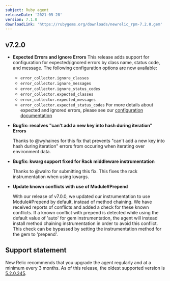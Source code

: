 ```yaml
---
subject: Ruby agent
releaseDate: '2021-05-28'
version: 7.1.0
downloadLink: 'https://rubygems.org/downloads/newrelic_rpm-7.2.0.gem'
---
```


## v7.2.0

  * **Expected Errors and Ignore Errors**
    This release adds support for configuration for expected/ignored errors by class name, status code, and message. The following configuration options are now available:
    - `error_collector.ignore_classes`
    - `error_collector.ignore_messages`
    - `error_collector.ignore_status_codes`
    - `error_collector.expected_classes`
    - `error_collector.expected_messages`
    - `error_collector.expected_status_codes`
    For more details about expected and ignored errors, please see our [configuration documentation](https://docs.newrelic.com/docs/agents/ruby-agent/configuration/)

  * **Bugfix: resolves "can't add a new key into hash during iteration" Errors**

    Thanks to @wyhaines for this fix that prevents "can't add a new key into hash during iteration" errors from occuring when iterating over environment data.

  * **Bugfix: kwarg support fixed for Rack middleware instrumentation**
   
    Thanks to @walro for submitting this fix. This fixes the rack instrumentation when using kwargs. 

  * **Update known conflicts with use of Module#Prepend**

    With our release of v7.0.0, we updated our instrumentation to use Module#Prepend by default, instead of method chaining. We have received reports of conflicts and added a check for these known conflicts. If a known conflict with prepend is detected while using the default value of 'auto' for gem instrumentation, the agent will instead install method chaining instrumentation in order to avoid this conflict. This check can be bypassed by setting the instrumentation method for the gem to 'prepend'.


## Support statement

New Relic recommends that you upgrade the agent regularly and at a minimum every 3 months. As of this release, the oldest supported version is [5.2.0.345](https://docs.newrelic.com/docs/release-notes/agent-release-notes/ruby-release-notes/ruby-agent-520345).
